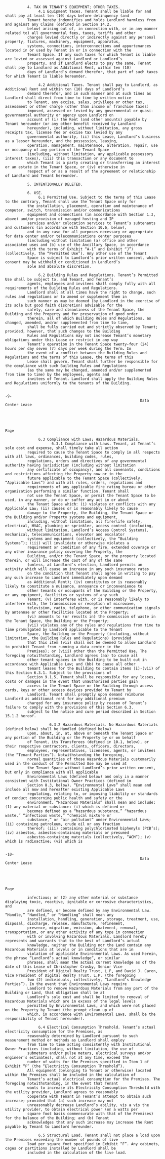               4. TAX ON TENANT’S EQUIPMENT; OTHER TAXES.
                   4.1 Equipment Taxes. Tenant shall be liable for and shall pay at least ten (10) days before delinquency (and
              Tenant hereby indemnifies and holds Landlord harmless from and against any Claims (defined in Section 14.2,
              below) arising out of, in connection with, or in any manner related to) all governmental fees, taxes, tariffs and other
              charges levied directly or indirectly against any personal property, fixtures, machinery, equipment, apparatus,
              systems, connections, interconnections and appurtenances located in or used by Tenant in or in connection with the
              Tenant Space. If any such taxes for which Tenant is liable are levied or assessed against Landlord or Landlord’s
              property, and if Landlord elects to pay the same, Tenant shall pay to Landlord as Additional Rent, within ten (10)
              days of Landlord’s demand therefor, that part of such taxes for which Tenant is liable hereunder.

                   4.2 Additional Taxes. Tenant shall pay to Landlord, as Additional Rent and within ten (10) days of Landlord’s
              demand therefor, and in such manner and at such times as Landlord shall direct from time to time by written notice
              to Tenant, any excise, sales, privilege or other tax, assessment or other charge (other than income or franchise taxes)
              imposed, assessed or levied by any governmental or quasi-governmental authority or agency upon Landlord on
              account of (i) the Rent (and other amounts) payable by Tenant hereunder (or any other benefit received by Landlord
              hereunder), including, without limitation, any gross receipts tax, license fee or excise tax levied by any
              governmental authority, (ii) this Lease, Landlord’s business as a lessor hereunder, and the possession, leasing,
              operation, management, maintenance, alteration, repair, use or occupancy of any portion of the Tenant Space
              (including, without limitation, any applicable possessory interest taxes), (iii) this transaction or any document to
              which Tenant is a party creating or transferring an interest or an estate in the Tenant Space, or (iv) otherwise in
              respect of or as a result of the agreement or relationship of Landlord and Tenant hereunder.

              5. INTENTIONALLY DELETED.

              6. USE.
                   6.1 Permitted Use. Subject to the terms of this Lease to the contrary, Tenant shall use the Tenant Space only for
              the installation, placement, operation and maintenance of computer, switch, transmission and/or communications
              equipment and connections (in accordance with Section 1.3, above) and/or provision of managed hosting and IP
              services and/or colocation services to Tenant’s subtenants and customers (in accordance with Section 10.6, below),
              and in any case for all purposes necessary or appropriate for data center and/or telecommunications center purposes
              (including without limitation (a) office and other associated uses and (b) use of the Ancillary Space, in accordance
              with the terms of Exhibit “A-1” and Exhibit “J”) (collectively, the “Permitted Use”). Any other use of the Tenant
              Space is subject to Landlord’s prior written consent, which consent may be withheld or conditioned in Landlord’s
              sole and absolute discretion.

                   6.2 Building Rules and Regulations. Tenant’s Permitted Use shall be subject to, and Tenant, and Tenant’s
              agents, employees and invitees shall comply fully with all requirements of the Building Rules and Regulations.
              Landlord shall at all times have the right to change, such rules and regulations or to amend or supplement them in
              such manner as may be deemed (by Landlord in the exercise of its sole but good faith discretion) advisable for the
              safety, care and cleanliness of the Tenant Space, the Building and the Property and for preservation of good order
              therein, all of which Building Rules and Regulations, as changed, amended, and/or supplemented from time to time,
              shall be fully carried out and strictly observed by Tenant; provided, however, that such changes to the Building
              Rules and Regulations may not increase Tenant’s monetary obligations under this Lease or restrict in any way
              Tenant’s operation in the Tenant Space twenty-four (24) hours per day seven (7) days per week during the Term. In
              the event of a conflict between the Building Rules and Regulations and the terms of this Lease, the terms of this
              Lease shall govern. Tenant shall further be responsible for the compliance with such Building Rules and Regulations
              (as the same may be changed, amended and/or supplemented from time to time) by the employees, agents and
              invitees of Tenant. Landlord shall apply the Building Rules and Regulations uniformly to the tenants of the Building.

                                                                            -9-
                                                                 Data Center Lease




                                                                                                                                Page

                   6.3 Compliance with Laws; Hazardous Materials.
                         6.3.1 Compliance with Laws. Tenant, at Tenant’s sole cost and expense, shall timely take all action
              required to cause the Tenant Space to comply in all respects with all laws, ordinances, building codes, rules,
              regulations, orders and directives of any governmental authority having jurisdiction (including without limitation
              any certificate of occupancy), and all covenants, conditions and restrictions affecting the Property now or in the
              future applicable to the Tenant Space (collectively, “Applicable Laws”) and with all rules, orders, regulations and
              requirements of any applicable fire rating bureau or other organization performing a similar function. Tenant shall
              not use the Tenant Space, or permit the Tenant Space to be used, in any manner, or do or suffer any act in or about
              the Tenant Space which: (i) violates or conflicts with any Applicable Law; (ii) causes or is reasonably likely to cause
              damage to the Property, the Building, the Tenant Space or the Building and/or Property systems and equipment,
              including, without limitation, all fire/life safety, electrical, HVAC, plumbing or sprinkler, access control (including,
              without limitation, Landlord’s Access Control Systems), mechanical, telecommunications, elevator and escalator
              systems and equipment (collectively, the “Building Systems”); (iii) will invalidate or otherwise violates a
              requirement or condition of any fire, extended coverage or any other insurance policy covering the Property, the
              Building, and/or the Tenant Space, or the property located therein, or will increase the cost of any of the same
              (unless, at Landlord’s election, Landlord permits an activity which will cause an increase in any such insurance rates
              on the condition that Tenant shall agree in writing to pay any such increase to Landlord immediately upon demand
              as Additional Rent); (iv) constitutes or is reasonably likely to constitute a nuisance, annoyance or inconvenience to
              other tenants or occupants of the Building or the Property, or any equipment, facilities or systems of any such
              Tenant; (v) interferes with, or is reasonably likely to interfere with, the transmission or reception of microwave,
              television, radio, telephone, or other communication signals by antennae or other facilities located at the Property;
              (vi) amounts to (or results in) the commission of waste in the Tenant Space, the Building or the Property;
              (vii) violates any of the rules and regulations from time to time promulgated by Landlord applicable to the Tenant
              Space, the Building or the Property (including, without limitation, the Building Rules and Regulations) (provided
              that this item (vii) shall not be deemed to allow Landlord to prohibit Tenant from running a data center in the
              Premises); or (viii) other than the Permitted Use. The foregoing notwithstanding, Landlord agrees (aa) to cause all
              other tenant spaces in the Building to be built out in accordance with Applicable Law; and (bb) to cause all other
              tenant leases for the Building to contain items (i)-(vii) of this Section 6.3.1. Subject to the provisions of
              Section 9.1.5, Tenant shall be responsible for any losses, costs or damages in the event that unauthorized parties gain
              access to the Tenant Space or the Building through access cards, keys or other access devices provided to Tenant by
              Landlord. Tenant shall promptly upon demand reimburse Landlord as additional rent for any additional premium
              charged for any insurance policy by reason of Tenant’s failure to comply with the provisions of this Section 6.3,
              subject to the notice and cure period described in Section 15.1.2 hereof.

                        6.3.2 Hazardous Materials. No Hazardous Materials (defined below) shall be Handled (defined below)
              upon, about, in, at, above or beneath the Tenant Space or any portion of the Building or the Property by or on behalf
              of Tenant, its Transferees (defined in 10.1, below), or their respective contractors, clients, officers, directors,
              employees, representatives, licensees, agents, or invitees (the “Tenant Parties”). Notwithstanding the foregoing,
              normal quantities of those Hazardous Materials customarily used in the conduct of the Permitted Use may be used at
              the Tenant Space without Landlord’s prior written consent, but only in compliance with all applicable
              Environmental Laws (defined below) and only in a manner consistent with Institutional Owner Practices (defined in
              Section 8.3, below). “Environmental Laws” shall mean and include all now and hereafter existing Applicable Laws
              regulating, relating to, or imposing liability or standards of conduct concerning public health and safety or the
              environment. “Hazardous Materials” shall mean and include: (1) any material or substance: (i) which is defined or
              becomes defined as a “hazardous substance,” “hazardous waste,” “infectious waste,” “chemical mixture or
              substance,” or “air pollutant” under Environmental Laws; (ii) containing petroleum, crude oil or any fraction
              thereof; (iii) containing polychlorinated biphenyls (PCB’s); (iv) asbestos, asbestos-containing materials or presumed
              asbestos-containing materials (collectively, “ACM”); (v) which is radioactive; (vi) which is

                                                                           -10-
                                                                 Data Center Lease




                                                                                                                                  Page

              infectious; or (2) any other material or substance displaying toxic, reactive, ignitable or corrosive characteristics, and
              are defined, or become defined by any Environmental Law. “Handle,” “Handled,” or “Handling” shall mean any
              installation, handling, generation, storage, treatment, use, disposal, discharge, release, manufacture, refinement,
              presence, migration, emission, abatement, removal, transportation, or any other activity of any type in connection
              with or involving Hazardous Materials. Landlord hereby represents and warrants that to the best of Landlord’s actual
              knowledge, neither the Building nor the Land contain any Hazardous Materials at levels or in conditions that are in
              violation of applicable Environmental Laws. As used herein, the phrase “Landlord’s actual knowledge”, or similar
              phrases, shall mean the actual current knowledge as of the date of this Lease of Christopher Crosby, Senior Vice
              President of Digital Realty Trust, L.P, and David J. Caron, Vice President of Digital Realty Trust, L.P. (the foregoing
              two (2) individuals, collectively, “Landlord’s Knowledge Parties”). In the event that Environmental Laws require
              Landlord to remove Hazardous Materials from any part of the Building or Land, that obligation shall be at
              Landlord’s sole cost and shall be limited to removal of Hazardous Materials which are in excess of the legal levels
              permitted by Environmental Laws, and which were not placed on the Property by Tenant (the prompt clean up of
              which, in accordance with Environmental Laws, shall be the responsibility of Tenant hereunder).

                   6.4 Electrical Consumption Threshold. Tenant’s actual electricity consumption for the Premises, as
              reasonably determined by Landlord pursuant to such measurement method or methods as Landlord shall employ
              from time to time acting consistently with Institutional Owner Practices (including, without limitation, the use of
              submeters and/or pulse meters, electrical surveys and/or engineer’s estimates), shall not at any time, exceed the
              number of watts for the Premises specified in Item 1 of Exhibit “F” (the “Electricity Consumption Threshold”).
              All equipment (belonging to Tenant or otherwise) located within the Premises shall be included in the calculation of
              Tenant’s actual electrical consumption for the Premises. The foregoing notwithstanding, in the event that Tenant
              wants to increase its Electricity Consumption Threshold with the utility provider, Landlord agrees to reasonably
              cooperate with Tenant in Tenant’s attempt to obtain such increase; provided that (a) such increase may not
              unreasonably decrease Landlord’s ability, vis a vis the utility provider, to obtain electrical power (on a watts per
              square foot basis commensurate with that of the Premises) for the balance of the Building; and (b) Tenant
              acknowledges that any such increase may increase the Rent payable by Tenant to Landlord hereunder.

                   6.5 Structural Load. Tenant shall not place a load upon the Premises exceeding the number of pounds of live
              load per square foot specified in Exhibit “F”. Any cabinets, cages or partitions installed by Landlord shall be
              included in the calculation of the live load.